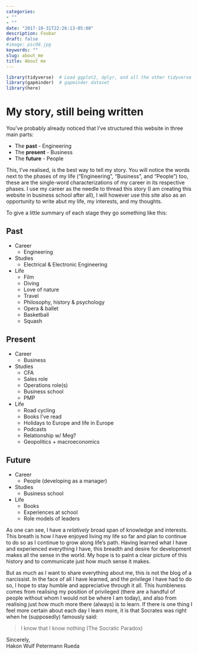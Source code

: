 ```yaml
---
categories:
- ""
- ""
date: "2017-10-31T22:26:13-05:00"
description: Foobar
draft: false
#image: pic08.jpg
keywords: ""
slug: about_me
title: About me
---
```



```r
library(tidyverse)  # Load ggplot2, dplyr, and all the other tidyverse packages
library(gapminder)  # gapminder dataset
library(here)
```


# My story, still being written

You've probably already noticed that I've structured this website in three main parts:

* The **past** - Engineering
* The **present** - Business
* The **future** - People

This, I've realised, is the best way to tell my story. You will notice the words next to the phases of my life ("Engineering", "Business", and "People") too, these are the single-word characterizations of my career in its respective phases. I use my career as the needle to thread this story (I am creating this website in business school after all), I will however use this site also as an opportunity to write abut my life, my interests, and my thoughts.

To give a little summary of each stage they go something like this:

## Past

* Career
    * Engineering
  
* Studies
    * Electrical & Electronic Engineering
  
* Life
    * Film
    * Diving
    * Love of nature
    * Travel
    * Philosophy, history & psychology
    * Opera & ballet
    * Basketball
    * Squash

## Present

* Career
    * Business
  
* Studies
    * CFA
    * Sales role
    * Operations role(s)
    * Business school
    * PMP

* Life
    * Road cycling
    * Books I've read
    * Holidays to Europe and life in Europe
    * Podcasts
    * Relationship w/ Meg?
    * Geopolitics + macroeconomics

## Future

* Career
    * People (developing as a manager)
  
* Studies
    * Business school
  
* Life
    * Books
    * Experiences at school
    * Role models of leaders

As one can see, I have a _relatively_ broad span of knowledge and interests. This breath is how I have enjoyed living my life so far and plan to continue to do so as I continue to grow along life's path. Having learned what I have and experienced everything I have, this breadth and desire for development makes all the sense in the world. My hope is to paint a clear picture of this history and to communicate just how much sense it makes.

But as much as I want to share everything about me, this is not the blog of a narcissist. In the face of all I have learned, and the privilege I have had to do so, I hope to stay humble and appreciative through it all. This humbleness comes from realising my position of privileged (there are a handful of people without whom I would not be where I am today), and also from realising just how much more there (always) is to learn. If there is one thing I feel more certain about each day I learn more, it is that Socrates was right when he (supposedly) famously said:

> I know that I know nothing (The Socratic Paradox)

Sincerely,\
Hakon Wulf Petermann Rueda
